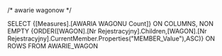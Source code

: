 /* awarie wagonow */

SELECT
	{[Measures].[AWARIA WAGONU Count]} ON COLUMNS,
	NON EMPTY {ORDER([WAGON].[Nr Rejestracyjny].Children,[WAGON].[Nr Rejestracyjny].CurrentMember.Properties("MEMBER_Value"),ASC)} ON ROWS
FROM AWARIE_WAGON
